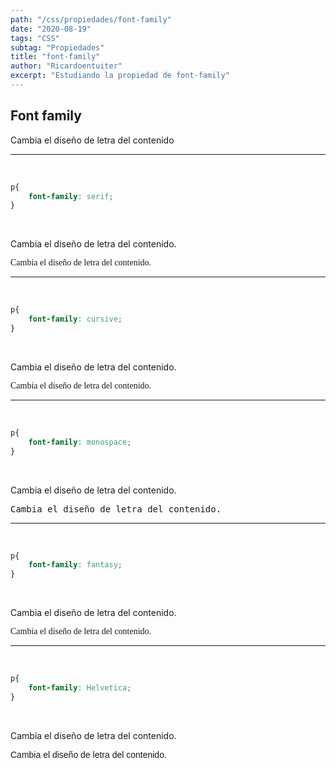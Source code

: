 ```yaml
---
path: "/css/propiedades/font-family"
date: "2020-08-19"
tags: "CSS"
subtag: "Propiedades"
title: "font-family"
author: "Ricardoentuiter"
excerpt: "Estudiando la propiedad de font-family"
---
```


## Font family
Cambia el diseño de letra del contenido

---
<br/>

```css
p{
    font-family: serif;
}
```
<br/>
<p>Cambia el diseño de letra del contenido.</p>
<p style="font-family: serif">Cambia el diseño de letra del contenido.</p>

---
<br/>

```css
p{
    font-family: cursive;
}
```
<br/>
<p>Cambia el diseño de letra del contenido.</p>
<p style="font-family: cursive">Cambia el diseño de letra del contenido.</p>

---
<br/>

```css
p{
    font-family: monospace;
}
```
<br/>
<p>Cambia el diseño de letra del contenido.</p>
<p style="font-family: monospace">Cambia el diseño de letra del contenido.</p>

---
<br/>

```css
p{
    font-family: fantasy;
}
```
<br/>
<p>Cambia el diseño de letra del contenido.</p>
<p style="font-family: fantasy">Cambia el diseño de letra del contenido.</p>


---
<br/>

```css
p{
    font-family: Helvetica;
}
```
<br/>
<p>Cambia el diseño de letra del contenido.</p>
<p style="font-family: Helvetica">Cambia el diseño de letra del contenido.</p>